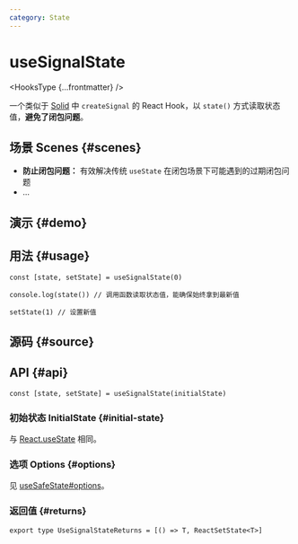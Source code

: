 ```yaml
---
category: State
---
```


# useSignalState


<HooksType {...frontmatter} />

一个类似于 [Solid](https://www.solidjs.com) 中 `createSignal` 的 React Hook，以 `state()` 方式读取状态值，**避免了闭包问题**。

## 场景 Scenes \{#scenes}

- **防止闭包问题：** 有效解决传统 `useState` 在闭包场景下可能遇到的过期闭包问题
- ...

## 演示 \{#demo}


<App />

## 用法 \{#usage}

```tsx
const [state, setState] = useSignalState(0)

console.log(state()) // 调用函数读取状态值，能确保始终拿到最新值

setState(1) // 设置新值
```

## 源码 \{#source}


<Source />

## API \{#api}

```tsx
const [state, setState] = useSignalState(initialState)
```

### 初始状态 InitialState \{#initial-state}

与 [React.useState](https://react.dev/reference/react/useState) 相同。

### 选项 Options \{#options}

见 [useSafeState#options](/reference/use-safe-state/#options)。

### 返回值 \{#returns}

```tsx
export type UseSignalStateReturns = [() => T, ReactSetState<T>]
```
